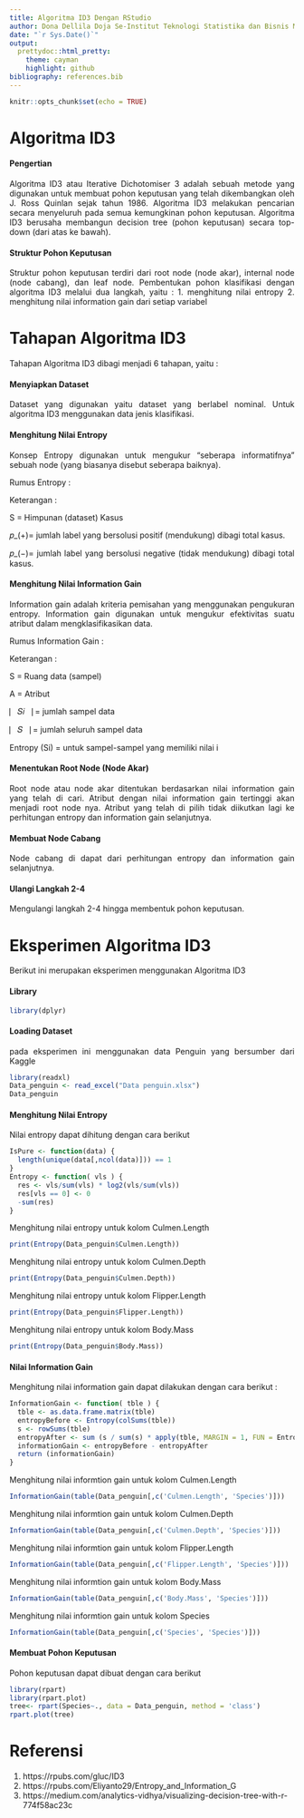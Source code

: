 ```yaml
---
title: Algoritma ID3 Dengan RStudio
author: Dona Dellila Doja Se-Institut Teknologi Statistika dan Bisnis Muhammadiyah
date: "`r Sys.Date()`"
output:
  prettydoc::html_pretty:
    theme: cayman
    highlight: github
bibliography: references.bib
---
```


```{=html}
<style>
body{
text-align: justify}
</style>
```
```r
knitr::opts_chunk$set(echo = TRUE)
```

# Algoritma ID3

#### Pengertian
Algoritma ID3 atau Iterative Dichotomiser 3 adalah sebuah metode yang digunakan untuk membuat pohon keputusan yang telah dikembangkan oleh J. Ross Quinlan sejak tahun 1986. Algoritma ID3 melakukan pencarian secara menyeluruh pada semua kemungkinan pohon keputusan. Algoritma ID3 berusaha membangun decision tree (pohon keputusan) secara top-down (dari atas ke bawah).

#### Struktur Pohon Keputusan
Struktur pohon keputusan terdiri dari root node (node akar), internal node (node cabang), dan leaf node.
Pembentukan pohon klasifikasi dengan algoritma ID3 melalui dua langkah, yaitu :
	1. menghitung nilai entropy 
	2. menghitung nilai information gain dari setiap variabel

# Tahapan Algoritma ID3
Tahapan Algoritma ID3 dibagi menjadi 6 tahapan, yaitu :

#### Menyiapkan Dataset
Dataset yang digunakan yaitu dataset yang berlabel nominal. Untuk algoritma ID3 menggunakan data jenis klasifikasi.   

#### Menghitung Nilai Entropy
Konsep Entropy digunakan untuk mengukur “seberapa informatifnya” sebuah node (yang biasanya disebut seberapa baiknya).

Rumus Entropy :


Keterangan :

S    = Himpunan (dataset) Kasus

𝑝_(+)= jumlah label yang bersolusi positif (mendukung) dibagi total kasus. 

𝑝_(−)= jumlah label yang bersolusi negative (tidak mendukung) dibagi total kasus.
	
#### Menghitung Nilai Information Gain
Information gain adalah kriteria pemisahan yang menggunakan pengukuran entropy. Information gain digunakan untuk mengukur efektivitas suatu atribut dalam mengklasifikasikan data. 

Rumus Information Gain :


Keterangan :

S = Ruang data (sampel)

A = Atribut 

⎸𝑆𝑖⎹ = jumlah sampel data

⎸𝑆⎹ = jumlah seluruh sampel data

Entropy (Si) = untuk sampel-sampel yang memiliki nilai i

#### Menentukan Root Node (Node Akar)
Root node atau node akar ditentukan berdasarkan nilai information gain yang telah di cari. Atribut dengan nilai information gain tertinggi akan menjadi root node nya. Atribut yang telah di pilih tidak diikutkan lagi ke perhitungan entropy dan information gain selanjutnya. 

#### Membuat Node Cabang
Node cabang di dapat dari perhitungan entropy dan information gain selanjutnya.

#### Ulangi Langkah 2-4
Mengulangi langkah 2-4 hingga membentuk pohon keputusan.

# Eksperimen Algoritma ID3
Berikut ini merupakan eksperimen menggunakan Algoritma ID3

#### Library
```r
library(dplyr)
```

#### Loading Dataset
pada eksperimen ini menggunakan data Penguin yang bersumber dari Kaggle
```r
library(readxl)
Data_penguin <- read_excel("Data penguin.xlsx")
Data_penguin
```

#### Menghitung Nilai Entropy
Nilai entropy dapat dihitung dengan cara berikut
```r
IsPure <- function(data) {
  length(unique(data[,ncol(data)])) == 1
}
Entropy <- function( vls ) {
  res <- vls/sum(vls) * log2(vls/sum(vls))
  res[vls == 0] <- 0
  -sum(res)
}
```
Menghitung nilai entropy untuk kolom Culmen.Length
```r
print(Entropy(Data_penguin$Culmen.Length))
```
Menghitung nilai entropy untuk kolom Culmen.Depth
```r
print(Entropy(Data_penguin$Culmen.Depth))
```
Menghitung nilai entropy untuk kolom Flipper.Length
```r
print(Entropy(Data_penguin$Flipper.Length))
```
Menghitung nilai entropy untuk kolom Body.Mass
```r
print(Entropy(Data_penguin$Body.Mass))
```
#### Nilai Information Gain
Menghitung nilai information gain dapat dilakukan dengan cara berikut :
```r
InformationGain <- function( tble ) {
  tble <- as.data.frame.matrix(tble)
  entropyBefore <- Entropy(colSums(tble))
  s <- rowSums(tble)
  entropyAfter <- sum (s / sum(s) * apply(tble, MARGIN = 1, FUN = Entropy ))
  informationGain <- entropyBefore - entropyAfter
  return (informationGain)
}
```
Menghitung nilai informtion gain untuk kolom Culmen.Length
```r
InformationGain(table(Data_penguin[,c('Culmen.Length', 'Species')]))
```
Menghitung nilai informtion gain untuk kolom Culmen.Depth
```r
InformationGain(table(Data_penguin[,c('Culmen.Depth', 'Species')]))
```
Menghitung nilai informtion gain untuk kolom Flipper.Length
```r
InformationGain(table(Data_penguin[,c('Flipper.Length', 'Species')]))
```
Menghitung nilai informtion gain untuk kolom Body.Mass
```r
InformationGain(table(Data_penguin[,c('Body.Mass', 'Species')]))
```
Menghitung nilai informtion gain untuk kolom Species
```r
InformationGain(table(Data_penguin[,c('Species', 'Species')]))
```
#### Membuat Pohon Keputusan
Pohon keputusan dapat dibuat dengan cara berikut
```r
library(rpart) 
library(rpart.plot) 
tree<- rpart(Species~., data = Data_penguin, method = 'class') 
rpart.plot(tree)
```
# Referensi
1. https://rpubs.com/gluc/ID3
2. https://rpubs.com/Eliyanto29/Entropy_and_Information_G
3. https://medium.com/analytics-vidhya/visualizing-decision-tree-with-r-774f58ac23c